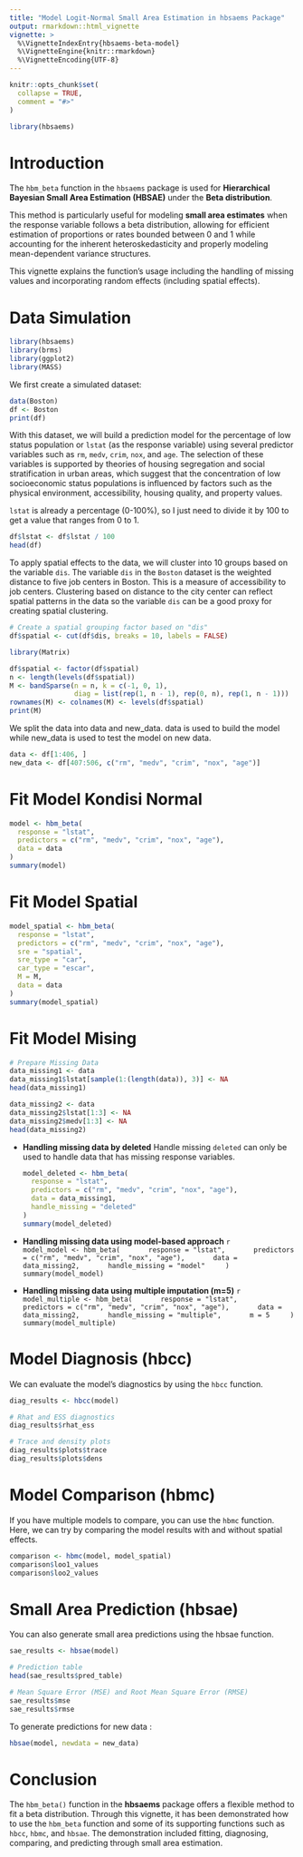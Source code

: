 ```yaml
---
title: "Model Logit-Normal Small Area Estimation in hbsaems Package"
output: rmarkdown::html_vignette
vignette: >
  %\VignetteIndexEntry{hbsaems-beta-model}
  %\VignetteEngine{knitr::rmarkdown}
  %\VignetteEncoding{UTF-8}
---
```


```r
knitr::opts_chunk$set(
  collapse = TRUE,
  comment = "#>"
)
```

```r
library(hbsaems)
```

# Introduction

The `hbm_beta` function in the `hbsaems` package is used for **Hierarchical Bayesian Small Area Estimation (HBSAE)** under the **Beta distribution**.  

This method is particularly useful for modeling **small area estimates** when the response variable follows a beta distribution, allowing for efficient estimation of proportions or rates bounded between 0 and 1 while accounting for the inherent heteroskedasticity and properly modeling mean-dependent variance structures. 

This vignette explains the function's usage including the handling of missing values and incorporating random effects (including spatial effects).

# Data Simulation

```r
library(hbsaems)
library(brms)
library(ggplot2)
library(MASS) 
```

We first create a simulated dataset:

```r
data(Boston)
df <- Boston
print(df)
```

With this dataset, we will build a prediction model for the percentage of low status population or `lstat` (as the response variable) using several predictor variables such as `rm`, `medv`, `crim`, `nox`, and `age`. The selection of these variables is supported by theories of housing segregation and social stratification in urban areas, which suggest that the concentration of low socioeconomic status populations is influenced by factors such as the physical environment, accessibility, housing quality, and property values. 

`lstat` is already a percentage (0-100%), so I just need to divide it by 100 to get a value that ranges from 0 to 1.

```r
df$lstat <- df$lstat / 100
head(df)
```

To apply spatial effects to the data, we will cluster into 10 groups based on the variable `dis`. The variable `dis` in the `Boston` dataset is the weighted distance to five job centers in Boston. This is a measure of accessibility to job centers. Clustering based on distance to the city center can reflect spatial patterns in the data so the variable `dis` can be a good proxy for creating spatial clustering.

```r
# Create a spatial grouping factor based on "dis"
df$spatial <- cut(df$dis, breaks = 10, labels = FALSE)  

library(Matrix)

df$spatial <- factor(df$spatial)
n <- length(levels(df$spatial))
M <- bandSparse(n = n, k = c(-1, 0, 1), 
                diag = list(rep(1, n - 1), rep(0, n), rep(1, n - 1)))
rownames(M) <- colnames(M) <- levels(df$spatial)
print(M)
```
We split the data into data and new_data. data is used to build the model while new_data is used to test the model on new data.

```r
data <- df[1:406, ] 
new_data <- df[407:506, c("rm", "medv", "crim", "nox", "age")]

```


# Fit Model Kondisi Normal
```r
model <- hbm_beta(
  response = "lstat",
  predictors = c("rm", "medv", "crim", "nox", "age"),
  data = data
)
summary(model)
```

# Fit Model Spatial
```r
model_spatial <- hbm_beta(
  response = "lstat",
  predictors = c("rm", "medv", "crim", "nox", "age"),
  sre = "spatial",
  sre_type = "car",
  car_type = "escar",
  M = M,
  data = data
)
summary(model_spatial)
```

# Fit Model Mising
```r
# Prepare Missing Data
data_missing1 <- data
data_missing1$lstat[sample(1:(length(data)), 3)] <- NA 
head(data_missing1)

data_missing2 <- data
data_missing2$lstat[1:3] <- NA 
data_missing2$medv[1:3] <- NA
head(data_missing2)
```

-   **Handling missing data by deleted**
    Handle missing `deleted` can only be used to handle data that has missing response variables.

    ```r
    model_deleted <- hbm_beta(
      response = "lstat",
      predictors = c("rm", "medv", "crim", "nox", "age"),
      data = data_missing1,
      handle_missing = "deleted"
    )
    summary(model_deleted)
    ```

-   **Handling missing data using model-based approach**
    ```r
    model_model <- hbm_beta(
      response = "lstat",
      predictors = c("rm", "medv", "crim", "nox", "age"),
      data = data_missing2,
      handle_missing = "model"
    )
    summary(model_model)
    ```

-   **Handling missing data using multiple imputation (m=5)**
    ```r
    model_multiple <- hbm_beta(
      response = "lstat",
      predictors = c("rm", "medv", "crim", "nox", "age"),
      data = data_missing2,
      handle_missing = "multiple",
      m = 5
    )
    summary(model_multiple)
    ```

# Model Diagnosis (hbcc)

We can evaluate the model's diagnostics by using the `hbcc` function.

```r
diag_results <- hbcc(model)

# Rhat and ESS diagnostics
diag_results$rhat_ess

# Trace and density plots
diag_results$plots$trace
diag_results$plots$dens
```

# Model Comparison (hbmc) 

If you have multiple models to compare, you can use the `hbmc` function. Here, we can try by comparing the model results with and without spatial effects.

```r
comparison <- hbmc(model, model_spatial)
comparison$loo1_values
comparison$loo2_values
```

# Small Area Prediction (hbsae)

You can also generate small area predictions using the hbsae function.
```r
sae_results <- hbsae(model)

# Prediction table
head(sae_results$pred_table)

# Mean Square Error (MSE) and Root Mean Square Error (RMSE)
sae_results$mse
sae_results$rmse
```

To generate predictions for new data :

```r
hbsae(model, newdata = new_data)
```

# Conclusion

The `hbm_beta()` function in the **hbsaems** package offers a flexible method to fit a beta distribution. Through this vignette, it has been demonstrated how to use the `hbm_beta` function and some of its supporting functions such as `hbcc`, `hbmc`, and `hbsae`. The demonstration included fitting, diagnosing, comparing, and predicting through small area estimation.